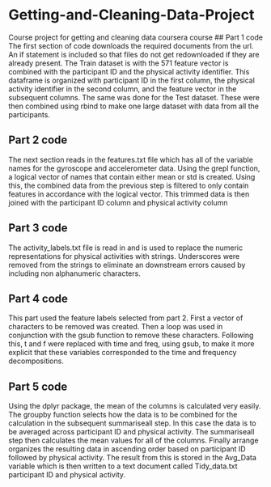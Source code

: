 # Getting-and-Cleaning-Data-Project
Course project for getting and cleaning data coursera course
## Part 1 code
The first section of code downloads the required documents from the url. An if 
statement is included so that files do not get redownloaded if they are already
present. The Train dataset is with the 571 feature vector is combined with the
participant ID and the physical activity identifier. This dataframe is organized
with participant ID in the first column, the physical activity identifier in the
second column, and the feature vector in the subsequent columns. The same was
done for the Test dataset. These were then combined using rbind to make one large
dataset with data from all the participants.

## Part 2 code
The next section reads in the features.txt file which has all of the variable
names for the gyroscope and accelerometer data. Using the grepl function, a logical
vector of names that contain either mean or std is created. Using this, the 
combined data from the previous step is filtered to only contain features in 
accordance with the logical vector. This trimmed data is then joined with the 
participant ID column and physical activity column

## Part 3 code
The activity_labels.txt file is read in and is used to replace the numeric 
representations for physical activities with strings. Underscores were removed 
from the strings to eliminate an downstream errors caused by including non 
alphanumeric characters.

## Part 4 code
This part used the feature labels selected from part 2. First a vector of characters
to be removed was created. Then a loop was used in conjunction with the gsub 
function to remove these characters. Following this, t and f were replaced with
time and freq, using gsub, to make it more explicit that these variables corresponded
to the time and frequency decompositions.

## Part 5 code
Using the dplyr package, the mean of the columns is calculated very easily. The
groupby function selects how the data is to be combined for the calculation in 
the subsequent summariseall step. In this case the data is to be averaged across
participant ID and physical activity. The summariseall step then calculates the
mean values for all of the columns. Finally arrange organizes the resulting 
data in ascending order based on participant ID followed by physical activity.
The result from this is stored in the Avg_Data variable which is then written to
a text document called Tidy_data.txt
participant ID and physical activity.